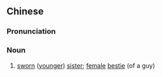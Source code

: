 ==Chinese==
{{zh-forms}}

===Pronunciation===
{{zh-pron
|c=kai3 mui6-2
|cat=n
}}

===Noun===
{{zh-noun}}

# {{lb|zh|Cantonese}} [[sworn]] ([[younger]]) [[sister]]; [[female]] [[bestie]] (of a guy)